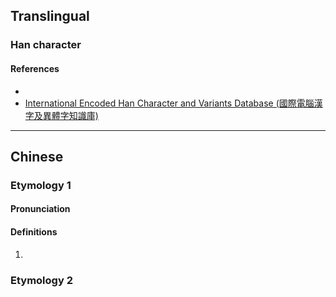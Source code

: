 {{character info}}
==Translingual==

===Han character===
{{Han char|rn=86|rad=火|as=5|sn=9|canj=FMYM|four=91811|ids=⿰火正}}

====References====
* {{Han ref|kx=668.06|dkj=18934|dj=1077.10|hdz=32194.10|uh=70A1}}
* [http://chardb.iis.sinica.edu.tw/char/15581 International Encoded Han Character and Variants Database (國際電腦漢字及異體字知識庫)]

----

==Chinese==
{{zh-forms}}

===Etymology 1===

====Pronunciation====
{{zh-pron
|m=zhēng
|c=zing1
|cat=v
}}

====Definitions====
{{zh-hanzi}}

# {{zh-only|炡爚}}

===Etymology 2===
{{zh-see|蒸|ss}}